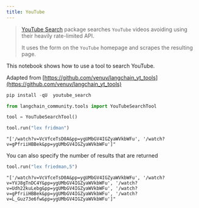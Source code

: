 ```yaml
---
title: YouTube
---
```


>[YouTube Search](https://github.com/joetats/youtube_search) package searches `YouTube` videos avoiding using their heavily rate-limited API.
>
>It uses the form on the `YouTube` homepage and scrapes the resulting page.

This notebook shows how to use a tool to search YouTube.

Adapted from [https://github.com/venuv/langchain_yt_tools](https://github.com/venuv/langchain_yt_tools)

```python
pip install -qU  youtube_search
```

```python
from langchain_community.tools import YouTubeSearchTool
```

```python
tool = YouTubeSearchTool()
```

```python
tool.run("lex fridman")
```

```output
"['/watch?v=VcVfceTsD0A&pp=ygUMbGV4IGZyaWVkbWFu', '/watch?v=gPfriiHBBek&pp=ygUMbGV4IGZyaWVkbWFu']"
```

You can also specify the number of results that are returned

```python
tool.run("lex friedman,5")
```

```output
"['/watch?v=VcVfceTsD0A&pp=ygUMbGV4IGZyaWVkbWFu', '/watch?v=YVJ8gTnDC4Y&pp=ygUMbGV4IGZyaWVkbWFu', '/watch?v=Udh22kuLebg&pp=ygUMbGV4IGZyaWVkbWFu', '/watch?v=gPfriiHBBek&pp=ygUMbGV4IGZyaWVkbWFu', '/watch?v=L_Guz73e6fw&pp=ygUMbGV4IGZyaWVkbWFu']"
```

```python

```
